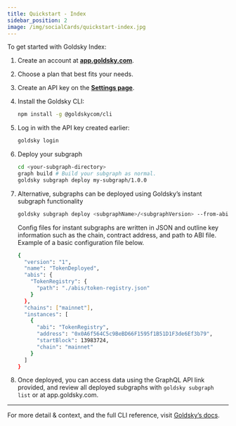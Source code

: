 ```yaml
---
title: Quickstart - Index
sidebar_position: 2
image: /img/socialCards/quickstart-index.jpg
---
```


To get started with Goldsky Index:

1. Create an account at **[app.goldsky.com](https://app.goldsky.com/)**.
2. Choose a plan that best fits your needs.
3. Create an API key on
   the **[Settings page](https://app.goldsky.com/dashboard/settings)**.
4. Install the Goldsky CLI:

   ```bash
   npm install -g @goldskycom/cli
   ```

5. Log in with the API key created earlier:

   ```bash
   goldsky login
   ```

6. Deploy your subgraph

   ```bash
   cd <your-subgraph-directory>
   graph build # Build your subgraph as normal.
   goldsky subgraph deploy my-subgraph/1.0.0
   ```

7. Alternative, subgraphs can be deployed using Goldsky’s instant subgraph
   functionality

   ```bash
   goldsky subgraph deploy <subgraphName>/<subgraphVersion> --from-abi <path-to-config-file>
   ```

   Config files for instant subgraphs are written in JSON and outline key
   information such as the chain, contract address, and path to ABI file.
   Example of a basic configuration file below.

   ```bash
   {
     "version": "1",
     "name": "TokenDeployed",
     "abis": {
       "TokenRegistry": {
         "path": "./abis/token-registry.json"
       }
     },
     "chains": ["mainnet"],
     "instances": [
       {
         "abi": "TokenRegistry",
         "address": "0x0A6f564C5c9BeBD66F1595f1B51D1F3de6Ef3b79",
         "startBlock": 13983724,
         "chain": "mainnet"
       }
     ]
   }
   ```

8. Once deployed, you can access data using the GraphQL API link provided, and
   review all deployed subgraphs with `goldsky subgraph list` or at
   app.goldsky.com.

---

For more detail & context, and the full CLI reference, visit
[Goldsky’s docs](https://docs.goldsky.com/indexing).
